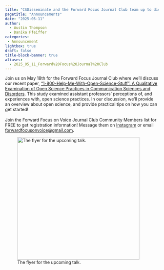 ```yaml
---
title: "CSDisseminate and the Forward Focus Journal Club team up to discuss our recent study: “1-800-Help-Me-With-Open-Science-Stuff”"
pagetitle: "Announcements"
date: "2025-05-11"
author:
  - Austin Thompson
  - Danika Pfeiffer
categories:
 - Announcement
lightbox: true
draft: false
title-block-banner: true
aliases: 
  - 2025_05_11_Forward%20Focus%20Journal%20Club
---
```


Join us on May 18th for the Forward Focus Journal Club where we’ll discuss our recent paper, [“1-800-Help-Me-With-Open-Science-Stuff”: A Qualitative Examination of Open Science Practices in Communication Sciences and Disorders](https://www.csdisseminate.com/Research/Publications/Pfeiffer-et-al-2025/). This study examined assistant professors' perceptions of, and experiences with, open science practices. In our discussion, we'll provide an overview about open science, and provide practical tips on how you can get started!\
\
Join the Forward Focus on Voice Journal Club Community Members list for FREE to get registration information! Message them on [Instagram](https://www.instagram.com/forwardfocusonvoice/) or email [forwardfocusonvoice\@gmail.com](mailto:forwardfocusonvoice@gmail.com).\

![The flyer for the upcoming talk.](Forward-Focus-Flyer.png){fig-alt="Flyer for the Forward Focus Journal Club promoting a discussion titled “1-800-Help-Me-With-Open-Science-Stuff”: A Qualitative Examination of Open Science Practices in Communication Sciences and Disorders. Speakers are Dr. Danika Pfeiffer and Dr. Austin Thompson. The event is scheduled for Sunday, May 18, 2025, at 10 AM PT / 12 PM CT / 1 PM ET. Contact email for interest: forwardfocusonvoice@gmail.com. The flyer includes circular photos of the two speakers and features a purple and cream wave design background." fig-align="left" width="400"}
